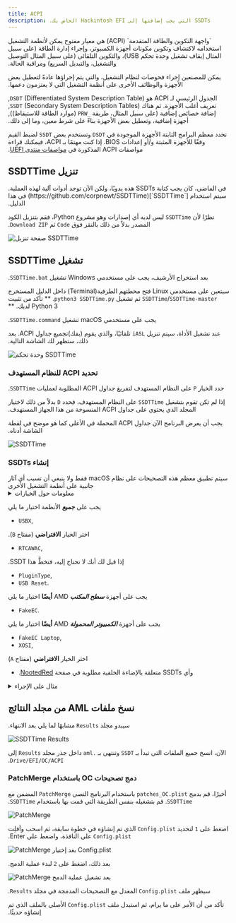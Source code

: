 ```yaml
---
title: ACPI
description: ‫SSDTs التي يجب إضافتها إلى Hackintosh EFI الخاص بك.‬
---
```



<Aside type="tip">
‫`واجهة التكوين والطاقة المتقدمة` (ACPI) هي معيار مفتوح يمكن لأنظمة التشغيل استخدامه لاكتشاف وتكوين مكونات أجهزة الكمبيوتر، وإجراء إدارة الطاقة (على سبيل المثال إيقاف تشغيل وحدة تحكم USB)، والتكوين التلقائي (على سبيل المثال التوصيل والتشغيل، والتبديل السريع) ومراقبة الحالة.‬

‫يمكن للمصنعين إجراء فحوصات لنظام التشغيل، والتي يتم إجراؤها عادةً لتعطيل بعض الأجهزة والوظائف الأخرى على أنظمة التشغيل التي لا يعتزمون دعمها.‬

‫الجدول الرئيسي لـ ACPI هو `DSDT` (Differentiated System Description Table), تعريف أغلب الأجهزة. ثم هناك `SSDT` (Secondary System Description Tables), إضافة خصائص إضافية (على سبيل المثال، طريقة `_PRW` (موارد الطاقة للاستيقاظ)), أجهزة إضافية، وتعطيل بعض الأجهزة بناءً على شرط معين، وما إلى ذلك.‬

‫تحدد معظم البرامج الثابتة الأجهزة الموجودة في `DSDT` وتستخدم بعض `SSDT` لضبط القيم وفقًا للأجهزة المثبتة و/أو إعدادات BIOS. إذا كنت مهتمًا بـ ACPI، فيمكنك قراءة مواصفات ACPI المذكورة في [مواصفات منتدى UEFI](https://uefi.org/specifications).‬
</Aside>

## ‫تنزيل SSDTTime‬

<Aside type="note" title="هل تعلم؟">
‫في الماضي، كان يجب كتابة SSDTs هذه يدويًا، ولكن الآن توجد أدوات آلية لهذه العملية. سيتم استخدام [`SSDTTime`](https://github.com/corpnewt/SSDTTime) في هذا الدليل.‬
</Aside>

‫نظرًا لأن `SSDTTime` ليس لديه أي إصدارات وهو مشروع Python، فقم بتنزيل الكود المصدر بدلاً من ذلك بالنقر فوق `Code` ثم `Download ZIP`.‬

![صفحة تنزيل SSDTTime](~/assets/SSDTTimeDownload.png)

## ‫تشغيل SSDTTime‬

‫بعد استخراج الأرشيف، يجب على مستخدمي Windows تشغيل `SSDTTime.bat`.‬

‫سيتعين على مستخدمي Linux فتح محطتهم الطرفية(Terminal) داخل الدليل المستخرج `SSDTTime`/`SSDTTime-master` ثم تشغيل `python3 SSDTTime.py`. ** تأكد من تثبيت Python 3 لديك. **‬

‫يجب على مستخدمي macOS تشغيل `SSDTTime.command`.‬

‫عند تشغيل الأداة، سيتم تنزيل `iASL` تلقائيًا، والذي يقوم (بفك)تجميع جداول ACPI. بعد ذلك، ستظهر لك الشاشة التالية.‬

![وحدة تحكم SSDTTime](~/assets/SSDTTimeConsole.png)

### ‫تحديد ACPI للنظام المستهدف‬

‫حدد الخيار `P` على النظام المستهدف لتفريغ جداول ACPI المطلوبة لعمليات `SSDTTime`.‬

‫إذا لم تكن تقوم بتشغيل `SSDTTime` على النظام المستهدف، فحدد `D` بدلاً من ذلك لاختيار المجلد الذي يحتوي على جداول ACPI المنسوخة من هذا الجهاز المستهدف.‬

‫يجب أن يعرض البرنامج الآن جداول ACPI المحملة في الأعلى كما هو موضح في لقطة الشاشة أدناه.‬

![SSDTTime](~/assets/SSDTTimeConsole_ACPILoaded.png)

### ‫إنشاء SSDTs‬

<Aside type="note">
‫سيتم تطبيق معظم هذه التصحيحات على نظام macOS فقط ولا ينبغي أن تسبب أي آثار جانبية على أنظمة التشغيل الأخرى‬
</Aside>

<details>
<summary>معلومات حول الخيارات</summary>

‫في وقت كتابة هذا الدليل, هناك 12 خيارًا متاحًا‬

- `FixHPET`

‫ إصلاح تعارضات `IRQ` (Interrupt Request) في جداول ACPI. يمكن أن تتسبب هذه التعارضات في عدم عمل بعض الأجهزة مثل الصوت بشكل صحيح.‬

  <Aside type="danger">
 ‫ لا تستخدم هذا الخيار على AMD، لأنه قد يسبب ضررًا أكثر من نفعه (لوحة التتبع لا تعمل، وما إلى ذلك).‬
  </Aside>

- `FakeEC`

‫ ينشئ جهاز Embedded Controller وهميًا ليعمل نظام macOS بشكل صحيح **و** يعطل EC الأصلي.‬

- `FakeEC Laptop`

‫ ينشئ جهاز Embedded Controller وهميًا ليعمل نظام macOS بشكل صحيح، لكنه لا يعطل EC الأصلي، لأن أجهزة الكمبيوتر المحمولة تحتاج إليه لمعرفة حالة البطارية ومفاتيح FN وما إلى ذلك.‬

- `USBX`

‫ ينشئ جهاز USBX يحتوي على خصائص طاقة USB اللازمة للوظيفة المناسبة. يتطلب هذا أيضًا جهاز EC صالحًا.‬

- `PluginType`

‫ تعيين خاصية `plugin-type` إلى `1` في نواة وحدة المعالجة المركزية الأولى، مما يمكّن `X86PlatformPlugin`، الذي يسمح بإدارة طاقة وحدة المعالجة المركزية ووحدة معالجة الرسومات (يختلف الدعم).‬
‫كما أنه يعيد تعريف المعالجات باستخدام كائنات `Processor` بدلاً من كائنات `Device` إذا لزم الأمر، نظرًا لأن macOS لا يدعم المعيار الأحدث.‬

- `PMC`

‫ يحدد جهاز `PMCR` على الأنظمة التي لا تحتوي عليه للسماح بدعم `NVRAM` الأصلي.‬

- `RTCAWAC`

‫ يقوم بتعطيل `AWAC` (ساعة تنبيه ACPI) الجديدة ويقوم بتمكين `RTC` (ساعة الوقت الحقيقي) بدلاً من ذلك.‬

- `USB Reset`

‫ يقوم بتعطيل أجهزة `RHUB` في ACPI لجميع وحدات تحكم USB للسماح لنظام macOS بحصر منافذ USB بشكل صحيح على أنظمة ACPI المعطلة.‬

- `PCI Bridge`

‫ تحدد PCI Bridges لمسار الجهاز المحدد حيث أن بعض الأجهزة قد لا يكون لديها جسور PCI محددة مما يجعل OpenCore غير قادر على إدخال الخصائص باستخدام مفتاح `DeviceProperties` في التكوين.‬

- `PNLF`

‫ ينشئ جهاز `PNLF` وهميًا بـ `_UID` قابل للاختيار من قبل المستخدم (الملف الشخصي الذي يستخدمه في الأساس) للسماح بالتحكم في السطوع الأصلي على أجهزة الكمبيوتر المحمولة.‬

  <Aside type="danger">
 ‫ للوهلة الأولى قد يبدو كما لو أنه يدعم أجهزة الكمبيوتر المحمولة AMD، لكنه ليس مثل الموجود في صفحة ‬‪[NootedRed](/ar/applehax/nootedred/)‬‫.‬
  استخدم ما هو موجود في الصفحة المذكورة أعلاه بدلاً من ذلك.
  </Aside>

- `XOSI`

  ‫يقوم بتزييف نظام التشغيل إلى Windows، مما يسمح لأي أجهزة طرفية مقفلة خلف نظام تشغيل غير macOS بأن تكون نشطة على macOS.‬

- `Fix DMAR`

‫ يزيل مناطق الذاكرة المحجوزة من جدول "DMAR". وهو مطلوب للحصول على بعض الأجهزة مثل وحدات تحكم إيثرنت المستندة إلى Intel I225 على أنظمة Intel.‬

  <Aside type="danger">
‫  إذا كنت تستخدم بالفعل نظام التشغيل macOS 12.2.1 والإصدارات الأقدم ووحدة تحكم إيثرنت تعتمد على Intel I225، فستحتاج إلى إزالة `e1000=0` أو `dk.e1000=0` من وسيطات التمهيد الخاصة بك بعد القيام بذلك.‬
  </Aside>

</details>

يجب على **_جميع_** الأنظمة اختيار ما يلي

- `USBX`,

‫ اختر الخيار **الافتراضي** (مفتاح `B`).‬

- `RTCAWAC`,

‫ إذا قيل لك أنك لا تحتاج إليه، فتخطَّ هذا SSDT.‬

- `PluginType`,
- `USB Reset`.

‫يجب على أجهزة **_سطح المكتب_** AMD **أيضًا** اختيار ما يلي‬

- `FakeEC`.

‫يجب على أجهزة **_الكمبيوتر المحمولة_** AMD **أيضًا** اختيار ما يلي‬

- `FakeEC Laptop`,
- `XOSI`,

‫ اختر الخيار **الافتراضي** (مفتاح `A`)‬

- ‫وأي SSDTs متعلقة بالإضاءة الخلفية مطلوبة في صفحة [NootedRed](/ar/applehax/nootedred/).‬

<details>
<summary>مثال على الإجراء</summary>
‫استنادًا إلى ASRock B550m Phantom.‬

![نتيجة SSDTTime FakeEC](~/assets/SSDTTime_FakeEC_Result.png)
![موجه SSDTTime USBX](~/assets/SSDTTime_USBX_Prompt.png)
![نتيجة SSDTTime USBX](~/assets/SSDTTime_USBX_Result.png)
![نتيجة SSDTTime PLuginType](~/assets/SSDTTime_PluginType_Result.png)
![نتيجة SSDTTime RTCAWAC](~/assets/SSDTTime_RTCAWAC_Result.png)
![نتيجة SSDTTime USB Reset](~/assets/SSDTTime_USBReset_Result.png)
![موجه SSDTTime XOSI](~/assets/SSDTTime_XOSI_Prompt.png)
![نتيجة SSDTTime XOSI](~/assets/SSDTTime_XOSI_Result.png)

</details>

## ‫نسخ ملفات AML من مجلد النتائج‬

‫سيبدو مجلد `Results` مشابهًا لما يلي بعد الانتهاء.‬

![SSDTTime Results](~/assets/SSDTTimeResults.png)

‫الآن، انسخ جميع الملفات التي تبدأ بـ `SSDT` وتنتهي بـ `.aml` داخل جذر مجلد `Results` إلى `Drive/EFI/OC/ACPI`.‬

### ‫دمج تصحيحات OC باستخدام PatchMerge‬

‫أخيرًا، قم بدمج `patches_OC.plist` باستخدام البرنامج النصي `PatchMerge` المضمن مع `SSDTTime`. قم بتشغيله بنفس الطريقة التي قمت بها باستخدام `SSDTTime`.‬

![PatchMerge](~/assets/PatchMerge.png)

‫اضغط على `1` لتحديد `Config.plist` الذي تم إنشاؤه في خطوة سابقة، ثم اسحب وأفلِت `Config.plist` على النافذة، واضغط على Enter.‬

![PatchMerge بعد إختيار `Config.plist`](~/assets/PatchMerge_AfterSelect.png)

‫بعد ذلك، اضغط على `2` لبدء عملية الدمج.‬

![PatchMerge بعد تشغيل عملية الدمج](~/assets/PatchMerge_Result.png)

‫سيظهر ملف `Config.plist` المعدل مع التصحيحات المدمجة في مجلد `Results`.‬

‫تأكد من أن الأمر على ما يرام، ثم استبدل ملف `Config.plist` الأصلي بالملف الذي تم إنشاؤه حديثًا.‬
